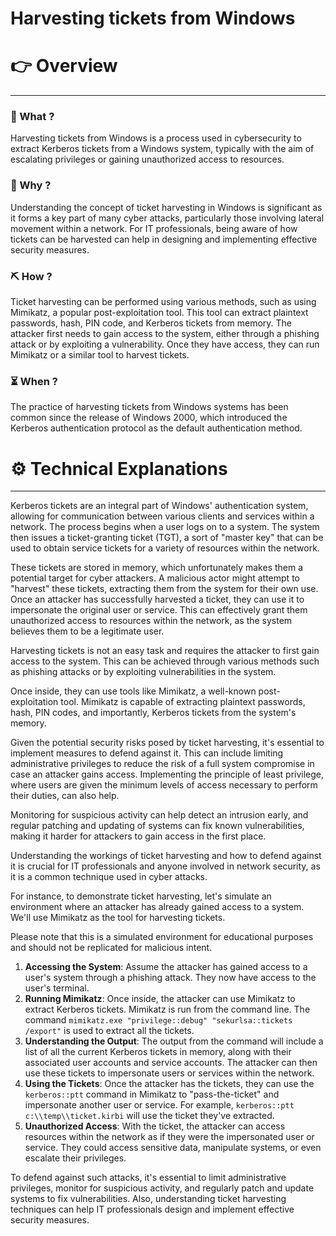 # Harvesting tickets from Windows


# 👉 Overview

---

### 👀 What ?

Harvesting tickets from Windows is a process used in cybersecurity to extract Kerberos tickets from a Windows system, typically with the aim of escalating privileges or gaining unauthorized access to resources.


### 🧐 Why ?

Understanding the concept of ticket harvesting in Windows is significant as it forms a key part of many cyber attacks, particularly those involving lateral movement within a network. For IT professionals, being aware of how tickets can be harvested can help in designing and implementing effective security measures.


### ⛏️ How ?

Ticket harvesting can be performed using various methods, such as using Mimikatz, a popular post-exploitation tool. This tool can extract plaintext passwords, hash, PIN code, and Kerberos tickets from memory. The attacker first needs to gain access to the system, either through a phishing attack or by exploiting a vulnerability. Once they have access, they can run Mimikatz or a similar tool to harvest tickets.


### ⏳ When ?

The practice of harvesting tickets from Windows systems has been common since the release of Windows 2000, which introduced the Kerberos authentication protocol as the default authentication method.


# ⚙️ Technical Explanations

---

Kerberos tickets are an integral part of Windows' authentication system, allowing for communication between various clients and services within a network. The process begins when a user logs on to a system. The system then issues a ticket-granting ticket (TGT), a sort of "master key" that can be used to obtain service tickets for a variety of resources within the network.

These tickets are stored in memory, which unfortunately makes them a potential target for cyber attackers. A malicious actor might attempt to "harvest" these tickets, extracting them from the system for their own use. Once an attacker has successfully harvested a ticket, they can use it to impersonate the original user or service. This can effectively grant them unauthorized access to resources within the network, as the system believes them to be a legitimate user.

Harvesting tickets is not an easy task and requires the attacker to first gain access to the system. This can be achieved through various methods such as phishing attacks or by exploiting vulnerabilities in the system.

Once inside, they can use tools like Mimikatz, a well-known post-exploitation tool. Mimikatz is capable of extracting plaintext passwords, hash, PIN codes, and importantly, Kerberos tickets from the system's memory.

Given the potential security risks posed by ticket harvesting, it's essential to implement measures to defend against it. This can include limiting administrative privileges to reduce the risk of a full system compromise in case an attacker gains access. Implementing the principle of least privilege, where users are given the minimum levels of access necessary to perform their duties, can also help.

Monitoring for suspicious activity can help detect an intrusion early, and regular patching and updating of systems can fix known vulnerabilities, making it harder for attackers to gain access in the first place.

Understanding the workings of ticket harvesting and how to defend against it is crucial for IT professionals and anyone involved in network security, as it is a common technique used in cyber attacks.

For instance, to demonstrate ticket harvesting, let's simulate an environment where an attacker has already gained access to a system. We'll use Mimikatz as the tool for harvesting tickets.

Please note that this is a simulated environment for educational purposes and should not be replicated for malicious intent.

1. **Accessing the System**: Assume the attacker has gained access to a user's system through a phishing attack. They now have access to the user's terminal.
2. **Running Mimikatz**: Once inside, the attacker can use Mimikatz to extract Kerberos tickets. Mimikatz is run from the command line. The command `mimikatz.exe "privilege::debug" "sekurlsa::tickets /export"` is used to extract all the tickets.
3. **Understanding the Output**: The output from the command will include a list of all the current Kerberos tickets in memory, along with their associated user accounts and service accounts. The attacker can then use these tickets to impersonate users or services within the network.
4. **Using the Tickets**: Once the attacker has the tickets, they can use the `kerberos::ptt` command in Mimikatz to "pass-the-ticket" and impersonate another user or service. For example, `kerberos::ptt c:\\temp\\ticket.kirbi` will use the ticket they've extracted.
5. **Unauthorized Access**: With the ticket, the attacker can access resources within the network as if they were the impersonated user or service. They could access sensitive data, manipulate systems, or even escalate their privileges.

To defend against such attacks, it's essential to limit administrative privileges, monitor for suspicious activity, and regularly patch and update systems to fix vulnerabilities. Also, understanding ticket harvesting techniques can help IT professionals design and implement effective security measures.
